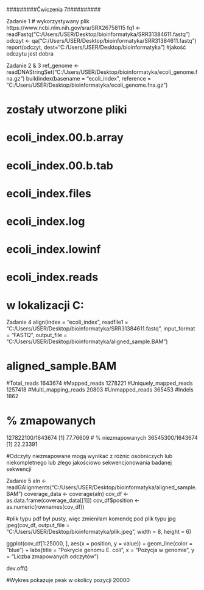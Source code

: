 #########Ćwiczenia 7##########

Zadanie 1
# wykorzystywany plik https://www.ncbi.nlm.nih.gov/sra/SRX26758115
fq1 <- readFastq("C:/Users/USER/Desktop/bioinformatyka/SRR31384611.fastq")
odczyt <- qa("C:/Users/USER/Desktop/bioinformatyka/SRR31384611.fastq")
report(odczyt, dest="C:/Users/USER/Desktop/bioinformatyka")
#jakość odczytu jest dobra

Zadanie 2 & 3
ref_genome <- readDNAStringSet("C:/Users/USER/Desktop/bioinformatyka/ecoli_genome.fna.gz")
buildindex(basename = "ecoli_index", reference = "C:/Users/USER/Desktop/bioinformatyka/ecoli_genome.fna.gz")

# zostały utworzone pliki    
#  ecoli_index.00.b.array
#  ecoli_index.00.b.tab
#  ecoli_index.files
#  ecoli_index.log
#  ecoli_index.lowinf
#  ecoli_index.reads
# w lokalizacji C:\Users\USER\Documents\

Zadanie 4
align(index = "ecoli_index",
      readfile1 = "C:/Users/USER/Desktop/bioinformatyka/SRR31384611.fastq",
      input_format = "FASTQ",
      output_file = "C:/Users/USER/Desktop/bioinformatyka/aligned_sample.BAM")
      
#                            aligned_sample.BAM
#Total_reads                      1643674
#Mapped_reads                     1278221
#Uniquely_mapped_reads            1257418
#Multi_mapping_reads                20803
#Unmapped_reads                    365453
#Indels                              1862

# % zmapowanych
127822100/1643674
[1] 77.76609
# % niezmapowanych
36545300/1643674
[1] 22.23391

#Odczyty niezmapowane mogą wynikać z różnic osobniczych lub niekompletnego lub złego jakościowo sekwencjonowania badanej sekwencji

Zadanie 5
aln <- readGAlignments("C:/Users/USER/Desktop/bioinformatyka/aligned_sample.BAM")
coverage_data <- coverage(aln)
cov_df <- as.data.frame(coverage_data[[1]])
cov_df$position <- as.numeric(rownames(cov_df))

#plik typu pdf był pusty, więc zmieniłam komendę pod plik typu jpg
jpeg(cov_df, output_file = "C:/Users/USER/Desktop/bioinformatyka/plik.jpeg", width = 8, height = 6)

ggplot(cov_df[1:25000, ], aes(x = position, y = value)) +
  geom_line(color = "blue") +
  labs(title = "Pokrycie genomu E. coli",
       x = "Pozycja w genomie",
       y = "Liczba zmapowanych odczytów")
       
dev.off()

#Wykres pokazuje peak w okolicy pozycji 20000




